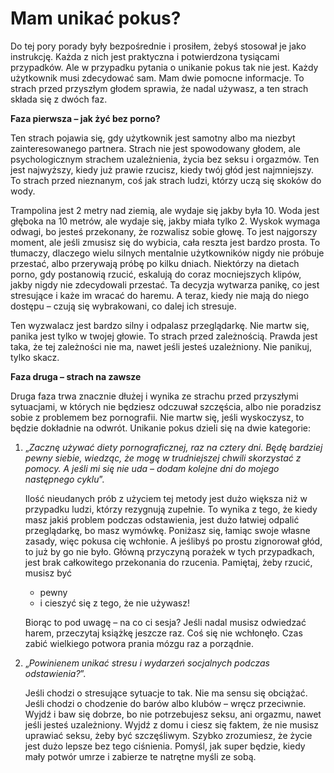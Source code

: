 # Mam unikać pokus?

Do tej pory porady były bezpośrednie i prosiłem, żebyś stosował je jako instrukcję. Każda z nich jest praktyczna i potwierdzona tysiącami przypadków. Ale w przypadku pytania o unikanie pokus tak nie jest. Każdy użytkownik musi zdecydować sam. Mam dwie pomocne informacje. To strach przed przyszłym głodem sprawia, że nadal używasz, a ten strach składa się z dwóch faz.

**Faza pierwsza – jak żyć bez porno?**

Ten strach pojawia się, gdy użytkownik jest samotny albo ma niezbyt zainteresowanego partnera. Strach nie jest spowodowany głodem, ale psychologicznym strachem uzależnienia, życia bez seksu i orgazmów. Ten jest najwyższy, kiedy już prawie rzucisz, kiedy twój głód jest najmniejszy. To strach przed nieznanym, coś jak strach ludzi, którzy uczą się skoków do wody.

Trampolina jest 2 metry nad ziemią, ale wydaje się jakby była 10. Woda jest głęboka na 10 metrów, ale wydaje się, jakby miała tylko 2. Wyskok wymaga odwagi, bo jesteś przekonany, że rozwalisz sobie głowę. To jest najgorszy moment, ale jeśli zmusisz się do wybicia, cała reszta jest bardzo prosta. To tłumaczy, dlaczego wielu silnych mentalnie użytkowników nigdy nie próbuje przestać, albo przerywają próbę po kilku dniach. Niektórzy na dietach porno, gdy postanowią rzucić, eskalują do coraz mocniejszych klipów, jakby nigdy nie zdecydowali przestać. Ta decyzja wytwarza panikę, co jest stresujące i każe im wracać do haremu. A teraz, kiedy nie mają do niego dostępu – czują się wybrakowani, co dalej ich stresuje.

Ten wyzwalacz jest bardzo silny i odpalasz przeglądarkę. Nie martw się, panika jest tylko w twojej głowie. To strach przed zależnością. Prawda jest taka, że tej zależności nie ma, nawet jeśli jesteś uzależniony. Nie panikuj, tylko skacz.

**Faza druga – strach na zawsze**

Druga faza trwa znacznie dłużej i wynika ze strachu przed przyszłymi sytuacjami, w których nie będziesz odczuwał szczęścia, albo nie poradzisz sobie z problemem bez pornografii. Nie martw się, jeśli wyskoczysz, to będzie dokładnie na odwrót. Unikanie pokus dzieli się na dwie kategorie:

1. „*Zacznę używać diety pornograficznej, raz na cztery dni. Będę bardziej pewny siebie, wiedząc, że mogę w trudniejszej chwili skorzystać z pomocy. A jeśli mi się nie uda – dodam kolejne dni do mojego następnego cyklu*”.

    Ilość nieudanych prób z użyciem tej metody jest dużo większa niż w przypadku ludzi, którzy rezygnują zupełnie. To wynika z tego, że kiedy masz jakiś problem podczas odstawienia, jest dużo łatwiej odpalić przeglądarkę, bo masz wymówkę. Poniżasz się, łamiąc swoje własne zasady, więc pokusa cię wchłonie. A jeślibyś po prostu zignorował głód, to już by go nie było. Główną przyczyną porażek w tych przypadkach, jest brak całkowitego przekonania do rzucenia. Pamiętaj, żeby rzucić, musisz być
   - pewny
   - i cieszyć się z tego, że nie używasz!
   
   Biorąc to pod uwagę – na co ci sesja? Jeśli nadal musisz odwiedzać harem, przeczytaj książkę jeszcze raz. Coś się nie wchłonęło. Czas zabić wielkiego potwora prania mózgu raz a porządnie.

2. „*Powinienem unikać stresu i wydarzeń socjalnych podczas odstawienia?*”.

   Jeśli chodzi o stresujące sytuacje to tak. Nie ma sensu się obciążać. Jeśli chodzi o chodzenie do barów albo klubów – wręcz przeciwnie. Wyjdź i baw się dobrze, bo nie potrzebujesz seksu, ani orgazmu, nawet jeśli jesteś uzależniony. Wyjdź z domu i ciesz się faktem, że nie musisz uprawiać seksu, żeby być szczęśliwym. Szybko zrozumiesz, że życie jest dużo lepsze bez tego ciśnienia. Pomyśl, jak super będzie, kiedy mały potwór umrze i zabierze te natrętne myśli ze sobą.